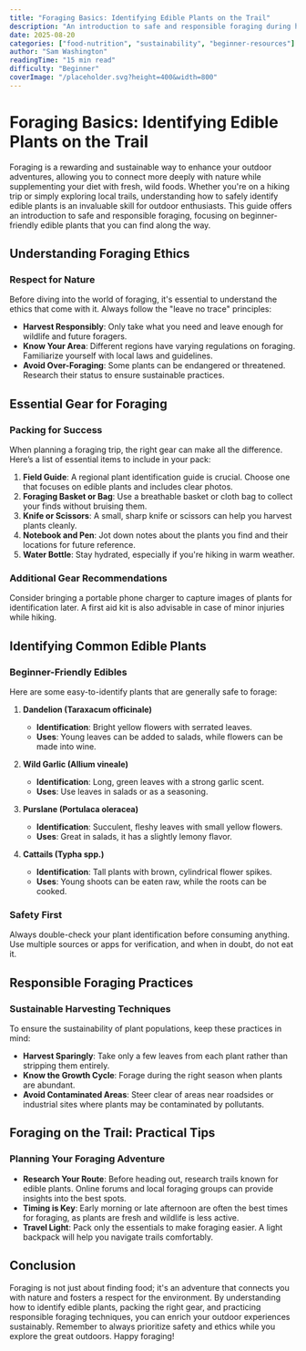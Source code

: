 ```yaml
---
title: "Foraging Basics: Identifying Edible Plants on the Trail"
description: "An introduction to safe and responsible foraging during hikes, focusing on beginner-friendly edible plants."
date: 2025-08-20
categories: ["food-nutrition", "sustainability", "beginner-resources"]
author: "Sam Washington"
readingTime: "15 min read"
difficulty: "Beginner"
coverImage: "/placeholder.svg?height=400&width=800"
---
```


# Foraging Basics: Identifying Edible Plants on the Trail

Foraging is a rewarding and sustainable way to enhance your outdoor adventures, allowing you to connect more deeply with nature while supplementing your diet with fresh, wild foods. Whether you're on a hiking trip or simply exploring local trails, understanding how to safely identify edible plants is an invaluable skill for outdoor enthusiasts. This guide offers an introduction to safe and responsible foraging, focusing on beginner-friendly edible plants that you can find along the way.

## Understanding Foraging Ethics

### Respect for Nature
Before diving into the world of foraging, it's essential to understand the ethics that come with it. Always follow the "leave no trace" principles:

- **Harvest Responsibly**: Only take what you need and leave enough for wildlife and future foragers.
- **Know Your Area**: Different regions have varying regulations on foraging. Familiarize yourself with local laws and guidelines.
- **Avoid Over-Foraging**: Some plants can be endangered or threatened. Research their status to ensure sustainable practices.

## Essential Gear for Foraging

### Packing for Success
When planning a foraging trip, the right gear can make all the difference. Here’s a list of essential items to include in your pack:

1. **Field Guide**: A regional plant identification guide is crucial. Choose one that focuses on edible plants and includes clear photos.
2. **Foraging Basket or Bag**: Use a breathable basket or cloth bag to collect your finds without bruising them.
3. **Knife or Scissors**: A small, sharp knife or scissors can help you harvest plants cleanly.
4. **Notebook and Pen**: Jot down notes about the plants you find and their locations for future reference.
5. **Water Bottle**: Stay hydrated, especially if you're hiking in warm weather.

### Additional Gear Recommendations
Consider bringing a portable phone charger to capture images of plants for identification later. A first aid kit is also advisable in case of minor injuries while hiking.

## Identifying Common Edible Plants

### Beginner-Friendly Edibles
Here are some easy-to-identify plants that are generally safe to forage:

1. **Dandelion (Taraxacum officinale)**  
   - **Identification**: Bright yellow flowers with serrated leaves.
   - **Uses**: Young leaves can be added to salads, while flowers can be made into wine.
   
2. **Wild Garlic (Allium vineale)**  
   - **Identification**: Long, green leaves with a strong garlic scent.
   - **Uses**: Use leaves in salads or as a seasoning.

3. **Purslane (Portulaca oleracea)**  
   - **Identification**: Succulent, fleshy leaves with small yellow flowers.
   - **Uses**: Great in salads, it has a slightly lemony flavor.

4. **Cattails (Typha spp.)**  
   - **Identification**: Tall plants with brown, cylindrical flower spikes.
   - **Uses**: Young shoots can be eaten raw, while the roots can be cooked.

### Safety First
Always double-check your plant identification before consuming anything. Use multiple sources or apps for verification, and when in doubt, do not eat it.

## Responsible Foraging Practices

### Sustainable Harvesting Techniques
To ensure the sustainability of plant populations, keep these practices in mind:

- **Harvest Sparingly**: Take only a few leaves from each plant rather than stripping them entirely.
- **Know the Growth Cycle**: Forage during the right season when plants are abundant.
- **Avoid Contaminated Areas**: Steer clear of areas near roadsides or industrial sites where plants may be contaminated by pollutants.

## Foraging on the Trail: Practical Tips

### Planning Your Foraging Adventure
- **Research Your Route**: Before heading out, research trails known for edible plants. Online forums and local foraging groups can provide insights into the best spots.
- **Timing is Key**: Early morning or late afternoon are often the best times for foraging, as plants are fresh and wildlife is less active.
- **Travel Light**: Pack only the essentials to make foraging easier. A light backpack will help you navigate trails comfortably.

## Conclusion

Foraging is not just about finding food; it's an adventure that connects you with nature and fosters a respect for the environment. By understanding how to identify edible plants, packing the right gear, and practicing responsible foraging techniques, you can enrich your outdoor experiences sustainably. Remember to always prioritize safety and ethics while you explore the great outdoors. Happy foraging!